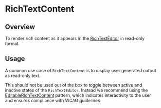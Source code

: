 
<Meta of={RichTextContentStories} />

# RichTextContent

<ResourceLinks
  sourceCode="https://github.com/cultureamp/kaizen-design-system/tree/main/packages/components/src/RichTextEditor/RichTextContent"
  className="!mb-8"
/>

<KAIOInstallation exportNames="RichTextContent" />

## Overview

To render rich content as it appears in the [RichTextEditor](/docs/components-richtexteditor-richtexteditor--docs) in read-only format.

<Canvas of={RichTextContentStories.Playground} />
<Controls of={RichTextContentStories.Playground} />


## Usage

A common use case of `RichTextContent` is to display user generated output as read-only text.

<Canvas of={RichTextContentStories.ReadOnly} />

This should not be used out of the box to toggle between active and inactive states of the `RichTextEditor`. Instead we recommend using the [EditableRichTextContent](/docs/components-richtexteditor-editablerichtextcontent--docs#usage) pattern, which indicates interactivity to the user and ensures compliance with WCAG guidelines.

